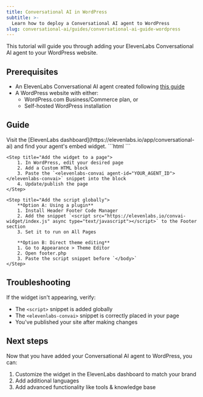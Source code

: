```yaml
---
title: Conversational AI in WordPress
subtitle: >-
  Learn how to deploy a Conversational AI agent to WordPress
slug: conversational-ai/guides/conversational-ai-guide-wordpress
---
```


This tutorial will guide you through adding your ElevenLabs Conversational AI agent to your WordPress website.

## Prerequisites

- An ElevenLabs Conversational AI agent created following [this guide](/docs/conversational-ai/docs/agent-setup)
- A WordPress website with either:
  - WordPress.com Business/Commerce plan, or
  - Self-hosted WordPress installation

## Guide

<Steps>
    <Step title="Get your embed code">
        Visit the [ElevenLabs dashboard](https://elevenlabs.io/app/conversational-ai) and find your agent's embed widget.
        ```html
        <elevenlabs-convai agent-id="YOUR_AGENT_ID"></elevenlabs-convai>
        <script src="https://elevenlabs.io/convai-widget/index.js" async type="text/javascript"></script>
        ```
    </Step>

    <Step title="Add the widget to a page">
        1. In WordPress, edit your desired page
        2. Add a Custom HTML block
        3. Paste the `<elevenlabs-convai agent-id="YOUR_AGENT_ID"></elevenlabs-convai>` snippet into the block
        4. Update/publish the page
    </Step>

    <Step title="Add the script globally">
        **Option A: Using a plugin**
        1. Install Header Footer Code Manager
        2. Add the snippet `<script src="https://elevenlabs.io/convai-widget/index.js" async type="text/javascript"></script>` to the Footer section
        3. Set it to run on All Pages

        **Option B: Direct theme editing**
        1. Go to Appearance > Theme Editor
        2. Open footer.php
        3. Paste the script snippet before `</body>`
    </Step>

</Steps>

## Troubleshooting

If the widget isn't appearing, verify:

- The `<script>` snippet is added globally
- The `<elevenlabs-convai>` snippet is correctly placed in your page
- You've published your site after making changes

## Next steps

Now that you have added your Conversational AI agent to WordPress, you can:

1. Customize the widget in the ElevenLabs dashboard to match your brand
2. Add additional languages
3. Add advanced functionality like tools & knowledge base
